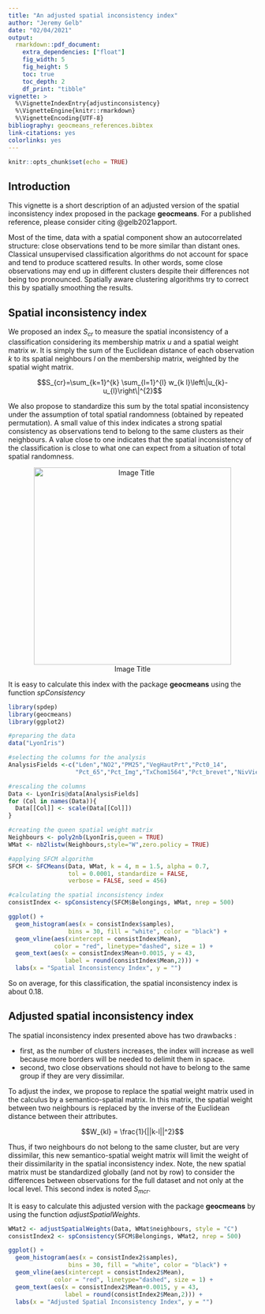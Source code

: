 ```yaml
---
title: "An adjusted spatial inconsistency index"
author: "Jeremy Gelb"
date: "02/04/2021"
output:
  rmarkdown::pdf_document:
    extra_dependencies: ["float"]
    fig_width: 5
    fig_height: 5
    toc: true
    toc_depth: 2
    df_print: "tibble"
vignette: >
  %\VignetteIndexEntry{adjustinconsistency}
  %\VignetteEngine{knitr::rmarkdown}
  %\VignetteEncoding{UTF-8}
bibliography: geocmeans_references.bibtex
link-citations: yes
colorlinks: yes
---
```

```r
knitr::opts_chunk$set(echo = TRUE)
```

## Introduction

This vignette is a short description of an adjusted version of the spatial inconsistency index proposed in the package **geocmeans**. For a published reference, please consider citing @gelb2021apport.

Most of the time, data with a spatial component show an autocorrelated structure: close observations tend to be more similar than distant ones. Classical unsupervised classification algorithms do not account for space and tend to produce scattered results. In other words, some close observations may end up in different clusters despite their differences not being too pronounced. Spatially aware clustering algorithms try to correct this by spatially smoothing the results.

## Spatial inconsistency index

We proposed an index $S_{cr}$ to measure the spatial inconsistency of a classification considering its membership matrix $u$ and a spatial weight matrix $w$. It is simply the sum of the Euclidean distance of each observation $k$ to its spatial neighbours $l$ on the membership matrix, weighted by the spatial wight matrix.

$$S_{cr}=\sum_{k=1}^{k} \sum_{l=1}^{l} w_{k l}\left\|u_{k}-u_{l}\right\|^{2}$$

We also propose to standardize this sum by the total spatial inconsistency under the assumption of total spatial randomness (obtained by repeated permutation). A small value of this index indicates a strong spatial consistency as observations tend to belong to the same clusters as their neighbours. A value close to one indicates that the spatial inconsistency of the classification is close to what one can expect from a situation of total spatial randomness.

<center>
![Image Title](images/spinconsistency.png){width=400px}
</center>

It is easy to calculate this index with the package **geocmeans** using the function *spConsistency*

```r
library(spdep)
library(geocmeans)
library(ggplot2)

#preparing the data
data("LyonIris")

#selecting the columns for the analysis
AnalysisFields <-c("Lden","NO2","PM25","VegHautPrt","Pct0_14",
                   "Pct_65","Pct_Img","TxChom1564","Pct_brevet","NivVieMed")

#rescaling the columns
Data <- LyonIris@data[AnalysisFields]
for (Col in names(Data)){
  Data[[Col]] <- scale(Data[[Col]])
}

#creating the queen spatial weight matrix
Neighbours <- poly2nb(LyonIris,queen = TRUE)
WMat <- nb2listw(Neighbours,style="W",zero.policy = TRUE)

#applying SFCM algorithm
SFCM <- SFCMeans(Data, WMat, k = 4, m = 1.5, alpha = 0.7,
                 tol = 0.0001, standardize = FALSE,
                 verbose = FALSE, seed = 456)

#calculating the spatial inconsistency index
consistIndex <- spConsistency(SFCM$Belongings, WMat, nrep = 500)

ggplot() + 
  geom_histogram(aes(x = consistIndex$samples),
                 bins = 30, fill = "white", color = "black") + 
  geom_vline(aes(xintercept = consistIndex$Mean),
             color = "red", linetype="dashed", size = 1) + 
  geom_text(aes(x = consistIndex$Mean+0.0015, y = 43,
                label = round(consistIndex$Mean,2))) + 
  labs(x = "Spatial Inconsistency Index", y = "")
```
So on average, for this classification, the spatial inconsistency index is about 0.18.

## Adjusted spatial inconsistency index

The spatial inconsistency index presented above has two drawbacks : 

* first, as the number of clusters increases, the index will increase as well because more borders will be needed to delimit them in space.
* second, two close observations should not have to belong to the same group if they are very dissimilar.

To adjust the index, we propose to replace the spatial weight matrix used in the calculus by a semantico-spatial matrix. In this matrix, the spatial weight between two neighbours is replaced by the inverse of the Euclidean distance between their attributes.

$$W_{kl} = \frac{1}{||k-l||^2}$$

Thus, if two neighbours do not belong to the same cluster, but are very dissimilar, this new semantico-spatial weight matrix will limit the weight of their dissimilarity in the spatial inconsistency index. Note, the new spatial matrix must be standardized globally (and not by row) to consider the differences between observations for the full dataset and not only at the local level. This second index is noted $S_{mcr}$.

It is easy to calculate this adjusted version with the package **geocmeans** by using the function *adjustSpatialWeights*.

```r
WMat2 <- adjustSpatialWeights(Data, WMat$neighbours, style = "C")
consistIndex2 <- spConsistency(SFCM$Belongings, WMat2, nrep = 500)

ggplot() + 
  geom_histogram(aes(x = consistIndex2$samples),
                 bins = 30, fill = "white", color = "black") + 
  geom_vline(aes(xintercept = consistIndex2$Mean),
             color = "red", linetype="dashed", size = 1) + 
  geom_text(aes(x = consistIndex2$Mean+0.0015, y = 43,
                label = round(consistIndex2$Mean,2))) + 
  labs(x = "Adjusted Spatial Inconsistency Index", y = "")
```
